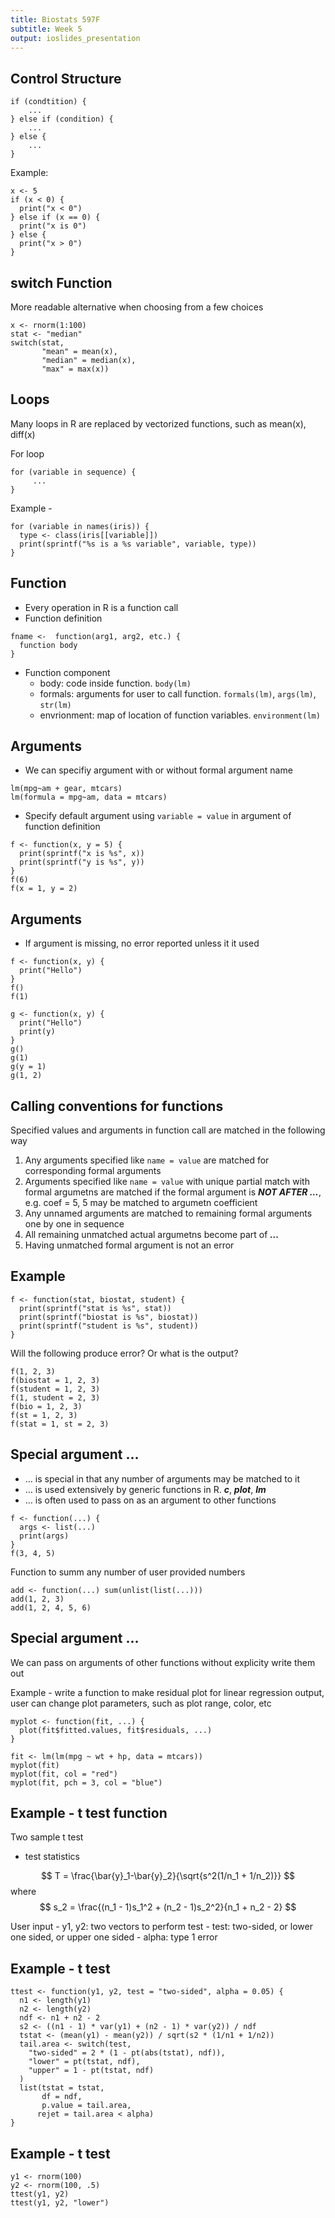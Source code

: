 ```yaml
---
title: Biostats 597F
subtitle: Week 5
output: ioslides_presentation
---
```


## Control Structure

```
if (condtition) {
    ...
} else if (condition) {
    ...
} else {
    ...
}
```

Example:

```
x <- 5
if (x < 0) {
  print("x < 0")
} else if (x == 0) {
  print("x is 0")
} else {
  print("x > 0")
}
```

## switch Function

More readable alternative when choosing from a few choices

```
x <- rnorm(1:100)
stat <- "median"
switch(stat,
       "mean" = mean(x),
       "median" = median(x),
       "max" = max(x))
```

## Loops

Many loops in R are replaced by vectorized functions, such as mean(x), diff(x)

For loop

```
for (variable in sequence) {
     ...
}
```

Example - 

```
for (variable in names(iris)) {
  type <- class(iris[[variable]])
  print(sprintf("%s is a %s variable", variable, type))
}
```

## Function

- Every operation in R is a function call
- Function definition
```
fname <-  function(arg1, arg2, etc.) {
  function body
}
```
- Function component
    * body: code inside function. `body(lm)`
    * formals: arguments for user to call function. `formals(lm)`, `args(lm)`, `str(lm)`
    * envrionment: map of location of function variables. `environment(lm)`

## Arguments

- We can specifiy argument with or without formal argument name
```
lm(mpg~am + gear, mtcars)
lm(formula = mpg~am, data = mtcars)
```

- Specify default argument using ```variable = value``` in argument of function definition
```
f <- function(x, y = 5) {
  print(sprintf("x is %s", x))
  print(sprintf("y is %s", y))
}
f(6)
f(x = 1, y = 2)
```

## Arguments 

- If argument is missing, no error reported unless it it used
```
f <- function(x, y) {
  print("Hello")
}
f()
f(1)
```

```
g <- function(x, y) {
  print("Hello")
  print(y)
}
g()
g(1)
g(y = 1)
g(1, 2)
```

## Calling conventions for functions

Specified values and arguments in function call are matched in the following way

1. Any arguments specified like `name = value` are matched for corresponding formal arguments
2. Arguments specified like `name = value` with unique partial match with formal argumetns are matched if the formal argument is ***NOT AFTER ...***, e.g. coef = 5, 5 may be matched to argumetn coefficient
3. Any unnamed arguments are matched to remaining formal arguments one by one in sequence
4. All remaining unmatched actual argumetns become part of ***...***
5. Having unmatched formal argument is not an error

## Example

```
f <- function(stat, biostat, student) {
  print(sprintf("stat is %s", stat))
  print(sprintf("biostat is %s", biostat))
  print(sprintf("student is %s", student))
}
```

Will the following produce error? Or what is the output?

```
f(1, 2, 3)
f(biostat = 1, 2, 3)
f(student = 1, 2, 3)
f(1, student = 2, 3)
f(bio = 1, 2, 3)
f(st = 1, 2, 3)
f(stat = 1, st = 2, 3)
```

## Special argument ...

- ... is special in that any number of arguments may be matched to it
- ... is used extensively by generic functions in R. ***c***, ***plot***, ***lm***
- ... is often used to pass on as an argument to other functions

```
f <- function(...) {
  args <- list(...)
  print(args)
}
f(3, 4, 5)
```

Function to summ any number of user provided numbers

```
add <- function(...) sum(unlist(list(...)))
add(1, 2, 3)
add(1, 2, 4, 5, 6)
```

## Special argument ...

We can pass on arguments of other functions without explicity write them out

Example - write a function to make residual plot for linear regression output, user can change plot parameters, such as plot range, color, etc

```
myplot <- function(fit, ...) {
  plot(fit$fitted.values, fit$residuals, ...)
}

fit <- lm(lm(mpg ~ wt + hp, data = mtcars))
myplot(fit)
myplot(fit, col = "red")
myplot(fit, pch = 3, col = "blue")
```

## Example - t test function

Two sample t test

- test statistics

$$
T = \frac{\bar{y}_1-\bar{y}_2}{\sqrt{s^2(1/n_1 + 1/n_2)}}
$$
where 
$$
s_2 = \frac{(n_1 - 1)s_1^2 + (n_2 - 1)s_2^2}{n_1 + n_2 - 2}
$$

User input
- y1, y2: two vectors to perform test
- test: two-sided, or lower one sided, or upper one sided
- alpha: type 1 error

## Example - t test

```
ttest <- function(y1, y2, test = "two-sided", alpha = 0.05) {
  n1 <- length(y1)
  n2 <- length(y2)
  ndf <- n1 + n2 - 2
  s2 <- ((n1 - 1) * var(y1) + (n2 - 1) * var(y2)) / ndf
  tstat <- (mean(y1) - mean(y2)) / sqrt(s2 * (1/n1 + 1/n2)) 
  tail.area <- switch(test,
    "two-sided" = 2 * (1 - pt(abs(tstat), ndf)),
    "lower" = pt(tstat, ndf),
    "upper" = 1 - pt(tstat, ndf)
  )
  list(tstat = tstat,
       df = ndf,
       p.value = tail.area,
      rejet = tail.area < alpha)
}
```

## Example - t test

```
y1 <- rnorm(100)
y2 <- rnorm(100, .5)
ttest(y1, y2)
ttest(y1, y2, "lower")
```




